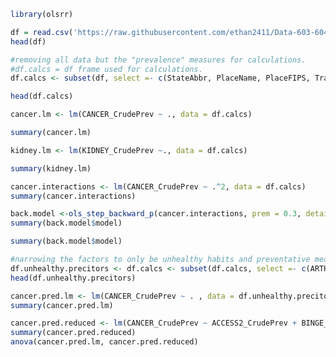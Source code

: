 ```r
library(olsrr)
```

```r
df = read.csv('https://raw.githubusercontent.com/ethan2411/Data-603-604/main/500_Cities__Census_Tract-level_Data__GIS_Friendly_Format___2019_release_20231106.csv')
head(df)

```



```r
#removing all data but the "prevalence" measures for calculations. 
#df.calcs = df frame used for calculations. 
df.calcs <- subset(df, select =- c(StateAbbr, PlaceName, PlaceFIPS, TractFIPS,Place_TractID,Population2010, ACCESS2_Crude95CI, ARTHRITIS_Crude95CI, BINGE_Crude95CI, BPHIGH_Crude95CI, BPMED_Crude95CI, CANCER_Crude95CI, CASTHMA_Crude95CI, CHD_Crude95CI, CHECKUP_Crude95CI, CHOLSCREEN_Crude95CI, COLON_SCREEN_Crude95CI,COPD_Crude95CI, COREM_Crude95CI, COREW_Crude95CI, CSMOKING_Crude95CI, DENTAL_Crude95CI,DIABETES_Crude95CI,  HIGHCHOL_Crude95CI, KIDNEY_Crude95CI, LPA_Crude95CI, MAMMOUSE_Crude95CI, MHLTH_Crude95CI, OBESITY_Crude95CI, PAPTEST_Crude95CI, PHLTH_Crude95CI, SLEEP_Crude95CI, STROKE_Crude95CI, TEETHLOST_Crude95CI, Geolocation))

head(df.calcs)
```



```r
cancer.lm <- lm(CANCER_CrudePrev ~ ., data = df.calcs)

summary(cancer.lm)
```



```r
kidney.lm <- lm(KIDNEY_CrudePrev ~., data = df.calcs)

summary(kidney.lm)
```


```r
cancer.interactions <- lm(CANCER_CrudePrev ~ .^2, data = df.calcs)
summary(cancer.interactions)
```

```r
back.model <-ols_step_backward_p(cancer.interactions, prem = 0.3, details=TRUE)
summary(back.model$model)
```




```r
summary(back.model$model)
```

```r
#narrowing the factors to only be unhealthy habits and preventative measures
df.unhealthy.precitors <- df.calcs <- subset(df.calcs, select =- c(ARTHRITIS_CrudePrev, BPHIGH_CrudePrev, CASTHMA_CrudePrev, CHD_CrudePrev, COPD_CrudePrev, DIABETES_CrudePrev, HIGHCHOL_CrudePrev, KIDNEY_CrudePrev, MAMMOUSE_CrudePrev, MHLTH_CrudePrev, PHLTH_CrudePrev, STROKE_CrudePrev))
head(df.unhealthy.precitors)
```

```r
cancer.pred.lm <- lm(CANCER_CrudePrev ~ . , data = df.unhealthy.precitors)
summary(cancer.pred.lm)
```

```r
cancer.pred.reduced <- lm(CANCER_CrudePrev ~ ACCESS2_CrudePrev + BINGE_CrudePrev  + BPMED_CrudePrev + CHECKUP_CrudePrev + CHOLSCREEN_CrudePrev + COLON_SCREEN_CrudePrev + COREM_CrudePrev + COREW_CrudePrev  + CSMOKING_CrudePrev + DENTAL_CrudePrev + OBESITY_CrudePrev + PAPTEST_CrudePrev + SLEEP_CrudePrev + TEETHLOST_CrudePrev, data = df.unhealthy.precitors)
summary(cancer.pred.reduced)
anova(cancer.pred.lm, cancer.pred.reduced)
```






